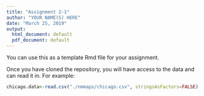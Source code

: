 ```yaml
---
title: "Assignment 2-1"
author: "YOUR NAME(S) HERE"
date: "March 25, 2019"
output:
  html_document: default
  pdf_document: default
---
```


You can use this as a template Rmd file for your assignment.

Once you have cloned the repository, you will have access to the data and can read it in. For example:

```r
chicago.data<-read.csv("./nmmaps/chicago.csv", stringsAsFactors=FALSE)
```